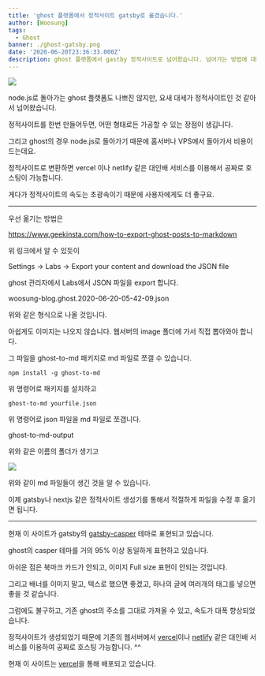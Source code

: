 ```yaml
---
title: 'ghost 플랫폼에서 정적사이트 gatsby로 옮겼습니다.'
author: [Woosung]
tags: 
  - Ghost
banner: ./ghost-gatsby.png
date: '2020-06-20T23:36:33.000Z'
description: ghost 플랫폼에서 gastby 정적사이트로 넘어왔습니다. 넘어가는 방법에 대해서 알려드립니다.
---
```

![](./ghost-gatsby.png)

node.js로 돌아가는 ghost 플랫폼도 나쁘진 않지만, 요새 대세가 정적사이트인 것 같아서 넘어왔습니다.

정적사이트를 한번 만들어두면, 어떤 형태로든 가공할 수 있는 장점이 생깁니다. 

그리고 ghost의 경우 node.js로 돌아가기 때문에 홈서버나 VPS에서 돌아가서 비용이 드는데요.

정적사이트로 변환하면 vercel 이나 netlify 같은 대인배 서비스를 이용해서 공짜로 호스팅이 가능합니다.

게다가 정적사이트의 속도는 초광속이기 때문에 사용자에게도 더 좋구요.

---

우선 옮기는 방법은

<a href="https://www.geekinsta.com/how-to-export-ghost-posts-to-markdown" target="_blank" rel="noopener noreferrer">https://www.geekinsta.com/how-to-export-ghost-posts-to-markdown</a>

위 링크에서 알 수 있듯이

Settings -> Labs -> Export your content and download the JSON file

ghost 관리자에서 Labs에서 JSON 파일을 export 합니다.

woosung-blog.ghost.2020-06-20-05-42-09.json

위와 같은 형식으로 나올 것입니다.

아쉽게도 이미지는 나오지 않습니다. 웹서버의 image 폴더에 가서 직접 뽑아와야 합니다.

그 파일을 ghost-to-md 패키지로 md 파일로 쪼갤 수 있습니다.

    npm install -g ghost-to-md

위 명령어로 패키지를 설치하고

    ghost-to-md yourfile.json

위 명령어로 json 파일을 md 파일로 쪼갭니다.

ghost-to-md-output

위와 같은 이름의 폴더가 생기고

![](./export-json.png)

위와 같이 md 파일들이 생긴 것을 알 수 있습니다.

이제 gatsby나 nextjs 같은 정적사이트 생성기를 통해서 적절하게 파일을 수정 후 옮기면 됩니다.

---

현재 이 사이트가 gatsby의 <a href="https://github.com/scttcper/gatsby-casper" target="_blank" rel="noopener noreferrer">gatsby-casper</a> 테마로 표현되고 있습니다.

ghost의 casper 테마를 거의 95% 이상 동일하게 표현하고 있습니다.

아쉬운 점은 북마크 카드가 안되고, 이미지 Full size 표현이 안되는 것입니다.

그리고 배너를 이미지 말고, 텍스로 했으면 좋겠고, 하나의 글에 여러개의 태그를 넣으면 좋을 것 같습니다.

그럼에도 불구하고, 기존 ghost의 주소를 그대로 가져올 수 있고, 속도가 대폭 향상되었습니다.

정적사이트가 생성되었기 때문에 기존의 웹서버에서 <a href="https://vercel.com" target="_blank" rel="noopener noreferrer">vercel</a>이나 <a href="https://www.netlify.com" target="_blank" rel="noopener noreferrer">netlify</a> 같은 대인배 서비스를 이용하여 공짜로 호스팅 가능합니다. ^^

현재 이 사이트는 <a href="https://vercel.com" target="_blank" rel="noopener noreferrer">vercel</a>을 통해 배포되고 있습니다.